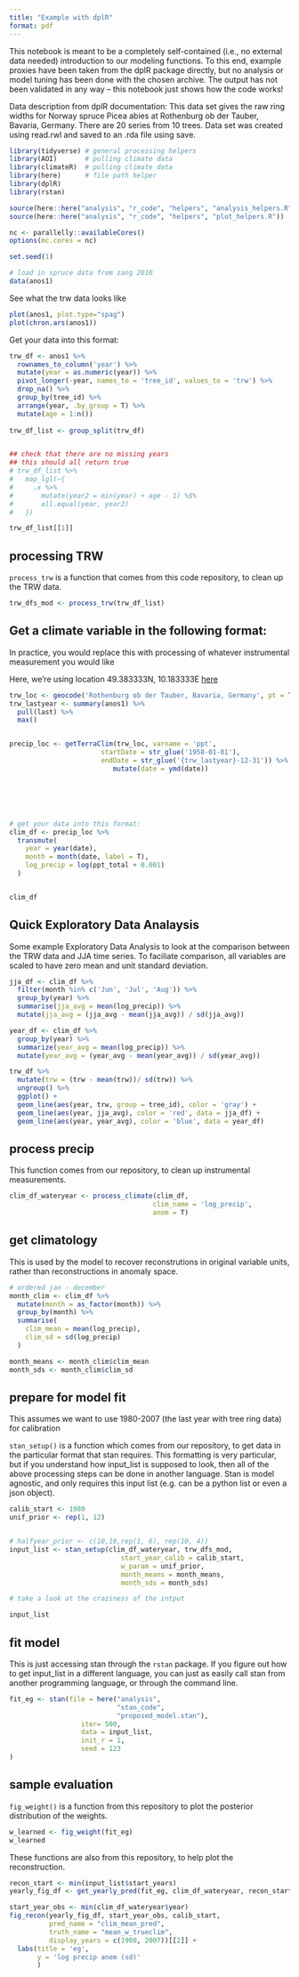 ```yaml
---
title: "Example with dplR"
format: pdf
---
```


This notebook is meant to be a completely self-contained (i.e., no external data needed) introduction to our modeling functions. To this end, example proxies have been taken from the dplR package directly, but no analysis or model tuning has been done with the chosen archive. The output has not been validated in any way -- this notebook just shows how the code works!

Data description from dplR documentation: This data set gives the raw ring widths for Norway spruce Picea abies at Rothenburg ob der Tauber, Bavaria, Germany. There are 20 series from 10 trees. Data set was created using read.rwl and saved to an .rda file using save.

```r
library(tidyverse) # general processing helpers
library(AOI)       # pulling climate data
library(climateR)  # pulling climate data
library(here)      # file path helper
library(dplR) 
library(rstan)

source(here::here("analysis", "r_code", "helpers", "analysis_helpers.R"))
source(here::here("analysis", "r_code", "helpers", "plot_helpers.R"))

nc <- parallelly::availableCores()
options(mc.cores = nc)

set.seed(1)

# load in spruce data from zang 2010
data(anos1)
```


See what the trw data looks like
```r
plot(anos1, plot.type="spag")
plot(chron.ars(anos1))
```

Get your data into this format:

```r
trw_df <- anos1 %>%
  rownames_to_column('year') %>%
  mutate(year = as.numeric(year)) %>%
  pivot_longer(-year, names_to = 'tree_id', values_to = 'trw') %>%
  drop_na() %>%
  group_by(tree_id) %>%
  arrange(year, .by_group = T) %>%
  mutate(age = 1:n())
  
trw_df_list <- group_split(trw_df)


## check that there are no missing years
## this should all return true
# trw_df_list %>%
#   map_lgl(~{
#     .x %>%
#       mutate(year2 = min(year) + age - 1) %$%
#       all.equal(year, year2)
#   })

trw_df_list[[1]]
```


## processing TRW

`process_trw` is a function that comes from this code repository, to clean up the TRW data.

```r
trw_dfs_mod <- process_trw(trw_df_list)
```


## Get a climate variable in the following format:


In practice, you would replace this with processing of whatever instrumental measurement you would like


Here, we're using location 49.383333N, 10.183333E [here](https://geohack.toolforge.org/geohack.php?pagename=Rothenburg_ob_der_Tauber&params=49_23_N_10_11_E_type:city(11385)_region:DE-BY)

```r

trw_loc <- geocode('Rothenburg ob der Tauber, Bavaria, Germany', pt = T)
trw_lastyear <- summary(anos1) %>%
  pull(last) %>%
  max()


precip_loc <- getTerraClim(trw_loc, varname = 'ppt', 
                       startDate = str_glue('1958-01-01'),
                       endDate = str_glue('{trw_lastyear}-12-31')) %>%
                          mutate(date = ymd(date)) 






# get your data into this format:
clim_df <- precip_loc %>%
  transmute(
    year = year(date),
    month = month(date, label = T),
    log_precip = log(ppt_total + 0.001)
  )


clim_df
```


## Quick Exploratory Data Analaysis

Some example Exploratory Data Analysis to look at the comparison between the TRW data and JJA time series. To faciliate comparison, all variables are scaled to have zero mean and unit standard deviation.

```r

jja_df <- clim_df %>%
  filter(month %in% c('Jun', 'Jul', 'Aug')) %>%
  group_by(year) %>%
  summarise(jja_avg = mean(log_precip)) %>%
  mutate(jja_avg = (jja_avg - mean(jja_avg)) / sd(jja_avg))

year_df <- clim_df %>%
  group_by(year) %>%
  summarize(year_avg = mean(log_precip)) %>%
  mutate(year_avg = (year_avg - mean(year_avg)) / sd(year_avg))

trw_df %>%
  mutate(trw = (trw - mean(trw))/ sd(trw)) %>%
  ungroup() %>%
  ggplot() +
  geom_line(aes(year, trw, group = tree_id), color = 'gray') +
  geom_line(aes(year, jja_avg), color = 'red', data = jja_df) +
  geom_line(aes(year, year_avg), color = 'blue', data = year_df) 

```


## process precip

This function comes from our repository, to clean up instrumental measurements.

```r

clim_df_wateryear <- process_climate(clim_df,
                                    clim_name = 'log_precip',
                                    anom = T)
```



## get climatology

This is used by the model to recover reconstrutions in original variable units, rather than reconstructions in anomaly space.

```r
# ordered jan - december
month_clim <- clim_df %>%
  mutate(month = as_factor(month)) %>%
  group_by(month) %>%
  summarise(
    clim_mean = mean(log_precip),
    clim_sd = sd(log_precip)
  )

month_means <- month_clim$clim_mean
month_sds <- month_clim$clim_sd
```


## prepare for model fit

This assumes we want to use 1980-2007 (the last year with tree ring data) for calibration

`stan_setup()` is a function which comes from our repository, to get data in the particular format that stan requires. This formatting is very particular, but if you understand how input_list is supposed to look, then all of the above processing steps can be done in another language. Stan is model agnostic, and only requires this input list (e.g. can be a python list or even a json object).

```r


calib_start <- 1980
unif_prior <- rep(1, 12)


# halfyear_prior <- c(10,10,rep(1, 6), rep(10, 4))
input_list <- stan_setup(clim_df_wateryear, trw_dfs_mod,
                            start_year_calib = calib_start,
                            w_param = unif_prior, 
                            month_means = month_means,
                            month_sds = month_sds)

# take a look at the craziness of the intput

input_list

```



## fit model

This is just accessing stan through the `rstan` package. If you figure out how to get input_list in a different language, you can just as easily call stan from another programming language, or through the command line.

```r
fit_eg <- stan(file = here("analysis", 
                           "stan_code", 
                           "proposed_model.stan"),
                  iter= 500,
                  data = input_list,
                  init_r = 1,
                  seed = 123
)
```

## sample evaluation

`fig_weight()` is a function from this repository to plot the posterior distribution of the weights.

```r
w_learned <- fig_weight(fit_eg)
w_learned
```

These functions are also from this repository, to help plot the reconstruction.

```r

recon_start <- min(input_list$start_years)
yearly_fig_df <- get_yearly_pred(fit_eg, clim_df_wateryear, recon_start)

start_year_obs <- min(clim_df_wateryear$year)
fig_recon(yearly_fig_df, start_year_obs, calib_start,
          pred_name = "clim_mean_pred",
          truth_name = "mean_w_trueclim",
          display_years = c(1900, 2007))[[2]] +
  labs(title = 'eg',
       y = 'log precip anom (sd)'
       )

```